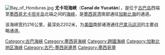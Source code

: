 [[File:Bay_of_Honduras.jpg|thumb]]
'''尤卡坦海峡'''（'''Canal de Yucatán'''），是位于[[古巴岛|古巴岛]]西端至[[墨西哥|墨西哥]][[尤卡坦半岛|尤卡坦半岛]]北端之间的[[海峡|海峡]]，是[[墨西哥湾|墨西哥湾]]南部通往[[加勒比海|加勒比海]]的通道。

该海峡宽约216公里，最深处2202米，为[[美国|美国]]南部诸港通往[[巴拿马运河|巴拿马运河]]的主要战略通道。

{{coord|21|34|42|N|85|54|27|W|type:waterbody|display=title}}

{{Cuba-stub}}{{authority control}}
{{DEFAULTSORT:Yucatán}}
[[Category:古巴海峽|Category:古巴海峽]]
[[Category:墨西哥海峽|Category:墨西哥海峽]]
[[Category:跨國海峽|Category:跨國海峽]]
[[Category:加勒比地区海峡|Category:加勒比地区海峡]]
[[Category:古巴-墨西哥邊界|Category:古巴-墨西哥邊界]]
[[Category:墨西哥灣|Category:墨西哥灣]]